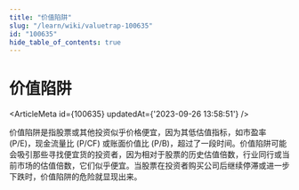 ```yaml
---
title: "价值陷阱"
slug: "/learn/wiki/valuetrap-100635"
id: "100635"
hide_table_of_contents: true
---
```



# 价值陷阱

<ArticleMeta id={100635} updatedAt={'2023-09-26 13:58:51'} />
<div className='border-solid border-b border-t-0 my-4 border-[var(--ifm-color-gray-300)]' />

价值陷阱是指股票或其他投资似乎价格便宜，因为其低估值指标，如市盈率 (P/E)，现金流量比 (P/CF) 或账面价值比 (P/B)，超过了一段时间。价值陷阱可能会吸引那些寻找便宜货的投资者，因为相对于股票的历史估值倍数，行业同行或当前市场的估值倍数，它们似乎便宜。当股票在投资者购买公司后继续停滞或进一步下跌时，价值陷阱的危险就显现出来。
